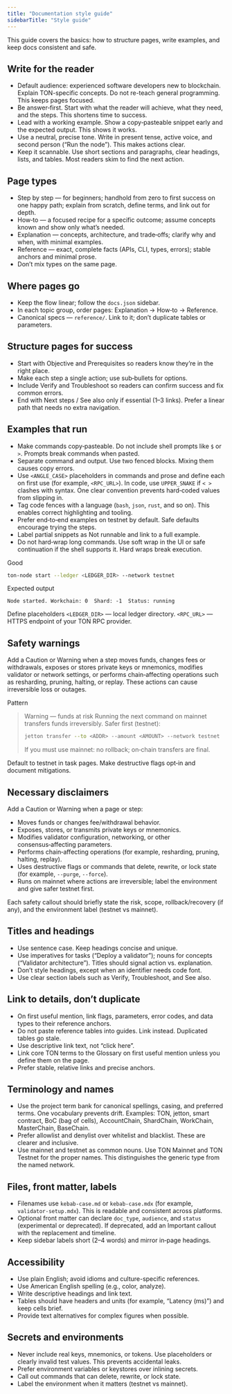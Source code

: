 ```yaml
---
title: "Documentation style guide"
sidebarTitle: "Style guide"
---
```


This guide covers the basics: how to structure pages, write examples, and keep docs consistent and safe.

## Write for the reader

- Default audience: experienced software developers new to blockchain. Explain TON-specific concepts. Do not re-teach general programming. This keeps pages focused.
- Be answer‑first. Start with what the reader will achieve, what they need, and the steps. This shortens time to success.
- Lead with a working example. Show a copy‑pasteable snippet early and the expected output. This shows it works.
- Use a neutral, precise tone. Write in present tense, active voice, and second person (“Run the node”). This makes actions clear.
- Keep it scannable. Use short sections and paragraphs, clear headings, lists, and tables. Most readers skim to find the next action.

## Page types

- Step by step — for beginners; handhold from zero to first success on one happy path; explain from scratch, define terms, and link out for depth.
- How‑to — a focused recipe for a specific outcome; assume concepts known and show only what’s needed.
- Explanation — concepts, architecture, and trade‑offs; clarify why and when, with minimal examples.
- Reference — exact, complete facts (APIs, CLI, types, errors); stable anchors and minimal prose.
- Don’t mix types on the same page.

## Where pages go

- Keep the flow linear; follow the `docs.json` sidebar.
- In each topic group, order pages: Explanation → How‑to → Reference.
- Canonical specs — `reference/`. Link to it; don’t duplicate tables or parameters.

## Structure pages for success

- Start with Objective and Prerequisites so readers know they’re in the right place.
- Make each step a single action; use sub‑bullets for options.
- Include Verify and Troubleshoot so readers can confirm success and fix common errors.
- End with Next steps / See also only if essential (1–3 links). Prefer a linear path that needs no extra navigation.

## Examples that run

- Make commands copy‑pasteable. Do not include shell prompts like `$` or `>`. Prompts break commands when pasted.
- Separate command and output. Use two fenced blocks. Mixing them causes copy errors.
- Use `<ANGLE_CASE>` placeholders in commands and prose and define each on first use (for example, `<RPC_URL>`). In code, use `UPPER_SNAKE` if `< >` clashes with syntax. One clear convention prevents hard‑coded values from slipping in.
- Tag code fences with a language (`bash`, `json`, `rust`, and so on). This enables correct highlighting and tooling.
- Prefer end‑to‑end examples on testnet by default. Safe defaults encourage trying the steps.
- Label partial snippets as Not runnable and link to a full example.
- Do not hard‑wrap long commands. Use soft wrap in the UI or safe continuation if the shell supports it. Hard wraps break execution.

Good

```bash
ton-node start --ledger <LEDGER_DIR> --network testnet
```

Expected output

```text
Node started. Workchain: 0  Shard: -1  Status: running
```

Define placeholders
`<LEDGER_DIR>` — local ledger directory.
`<RPC_URL>` — HTTPS endpoint of your TON RPC provider.

## Safety warnings

Add a Caution or Warning when a step moves funds, changes fees or withdrawals, exposes or stores private keys or mnemonics, modifies validator or network settings, or performs chain‑affecting operations such as resharding, pruning, halting, or replay. These actions can cause irreversible loss or outages.

Pattern

> Warning — funds at risk
> Running the next command on mainnet transfers funds irreversibly.
> Safer first (testnet):
>
> ```bash
> jetton transfer --to <ADDR> --amount <AMOUNT> --network testnet
> ```
>
> If you must use mainnet: no rollback; on‑chain transfers are final.

Default to testnet in task pages. Make destructive flags opt‑in and document mitigations.

## Necessary disclaimers

Add a Caution or Warning when a page or step:

- Moves funds or changes fee/withdrawal behavior.
- Exposes, stores, or transmits private keys or mnemonics.
- Modifies validator configuration, networking, or other consensus‑affecting parameters.
- Performs chain‑affecting operations (for example, resharding, pruning, halting, replay).
- Uses destructive flags or commands that delete, rewrite, or lock state (for example, `--purge`, `--force`).
- Runs on mainnet where actions are irreversible; label the environment and give safer testnet first.

Each safety callout should briefly state the risk, scope, rollback/recovery (if any), and the environment label (testnet vs mainnet).

## Titles and headings

- Use sentence case. Keep headings concise and unique.
- Use imperatives for tasks (“Deploy a validator”); nouns for concepts (“Validator architecture”). Titles should signal action vs. explanation.
- Don’t style headings, except when an identifier needs code font.
- Use clear section labels such as Verify, Troubleshoot, and See also.

## Link to details, don’t duplicate

- On first useful mention, link flags, parameters, error codes, and data types to their reference anchors.
- Do not paste reference tables into guides. Link instead. Duplicated tables go stale.
- Use descriptive link text, not “click here”.
- Link core TON terms to the Glossary on first useful mention unless you define them on the page.
- Prefer stable, relative links and precise anchors.

## Terminology and names

- Use the project term bank for canonical spellings, casing, and preferred terms. One vocabulary prevents drift.
  Examples: TON, jetton, smart contract, BoC (bag of cells), AccountChain, ShardChain, WorkChain, MasterChain, BaseChain.
- Prefer allowlist and denylist over whitelist and blacklist. These are clearer and inclusive.
- Use mainnet and testnet as common nouns. Use TON Mainnet and TON Testnet for the proper names. This distinguishes the generic type from the named network.

## Files, front matter, labels

- Filenames use `kebab-case.md` or `kebab-case.mdx` (for example, `validator-setup.mdx`). This is readable and consistent across platforms.
- Optional front matter can declare `doc_type`, `audience`, and `status` (experimental or deprecated). If deprecated, add an Important callout with the replacement and timeline.
- Keep sidebar labels short (2–4 words) and mirror in‑page headings.

## Accessibility

- Use plain English; avoid idioms and culture-specific references.
- Use American English spelling (e.g., color, analyze).
- Write descriptive headings and link text.
- Tables should have headers and units (for example, “Latency (ms)”) and keep cells brief.
- Provide text alternatives for complex figures when possible.

## Secrets and environments

- Never include real keys, mnemonics, or tokens. Use placeholders or clearly invalid test values. This prevents accidental leaks.
- Prefer environment variables or keystores over inlining secrets.
- Call out commands that can delete, rewrite, or lock state.
- Label the environment when it matters (testnet vs mainnet).

